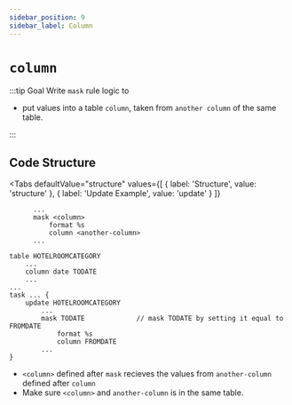 ```yaml
---
sidebar_position: 9
sidebar_label: Column
---
```



# `column`

:::tip Goal
Write `mask` rule logic to

- put values into a table `column`, taken from `another column` of the same table.

:::

## Code Structure

<Tabs
  defaultValue="structure"
  values={[
    { label: 'Structure', value: 'structure' },
    { label: 'Update Example', value: 'update' }
  ]}
>

<TabItem value="structure">

```ano
      ...
      mask <column>
          format %s
          column <another-column>
      ...
```

</TabItem>

<TabItem value="update">

```ano
table HOTELROOMCATEGORY
    ...
    column date TODATE
    ...
...
task ... {
    update HOTELROOMCATEGORY
        ...
        mask TODATE             // mask TODATE by setting it equal to FROMDATE
            format %s
            column FROMDATE
        ...
}
```

</TabItem>

</Tabs>

- `<column>` defined after `mask` recieves the values from `another-column` defined after `column`
- Make sure `<column>` and `another-column` is in the same table.
